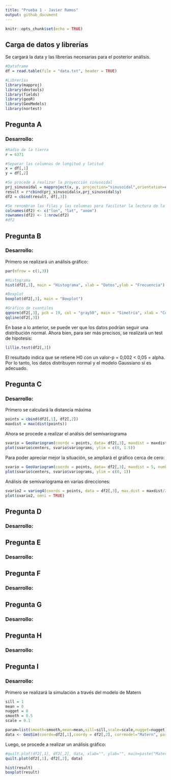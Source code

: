 ```yaml
---
title: "Prueba 1 - Javier Ramos"
output: github_document
---
```


```r
knitr::opts_chunk$set(echo = TRUE)
```
## Carga de datos y librerías

Se cargará la data y las librerías necesarias para el posterior análisis.

```r
#Dataframe
df = read.table(file = "data.txt", header = TRUE)

#Librerías
library(mapproj)
library(devtools)
library(fields)
library(geoR)
library(GeoModels)
library(nortest)
```


## Pregunta A
### Desarrollo:
```r
#Radio de la tierra
r = 6371

#Separar las columnas de longitud y latitud
x = df[,1]
y = df[,2]

#Se procede a realizar la proyección sinusoidal
prj_sinusoidal = mapproject(x, y, projection="sinusoidal",orientation=c(90,0,0)) 
result = r*cbind(prj_sinusoidal$x,prj_sinusoidal$y)
df2 = cbind(result, df[,3])

#Se renombran las filas y las columnas para facilitar la lectura de la tabla
colnames(df2) <- c("lon", "lat", "anom")
rownames(df2) <- 1:nrow(df2)
#df2
```

## Pregunta B
### Desarrollo:

Primero se realizará un análisis gráfico:
```r
par(mfrow = c(1,3))

#Histograma
hist(df2[,3], main = "Histograma", xlab = "Datos",ylab = "Frecuencia")

#Boxplot
boxplot(df2[,3], main = "Boxplot")

#Gráfico de cuantiles
qqnorm(df2[,3], pch = 19, col = "gray50", main = "Simetría", xlab = "Cuantiles Teóricos", ylab = "Cuantiles Muestrales")
qqline(df2[,3])
```
En base a lo anterior, se puede ver que los datos podrían seguir una distribución normal. Ahora bien, para ser más precisos, se realizará un test de hipotesis:

```r
lillie.test(df2[,3])
```

El resultado indica que se retiene H0 con un valor-p = 0,002 < 0,05 = alpha. Por lo tanto, los datos distribuyen normal y el modelo Gaussiano sí es adecuado.

## Pregunta C
### Desarrollo:

Primero se calculará la distancia máxima
```r
points = cbind(df2[,1], df2[,2])
maxdist = max(dist(points))
```

Ahora se procede a realizar el análsis del semivariograma
```r
svario = GeoVariogram(coordx = points, data= df2[,3], maxdist = maxdist/2, numbins = 20)
plot(svario$centers, svario$variograms, ylim = c(0, 1.5))
```
Para poder apreciar mejor la situación, se ampliará el gráfico cerca de cero:

```r
svario = GeoVariogram(coordx = points, data= df2[,3], maxdist = 5, numbins = 10)
plot(svario$centers, svario$variograms, ylim = c(0, 1))
```

Análisis de semivariograma en varias direcciones:
```r
svario2 = variog4(coords = points, data = df2[,3], max.dist = maxdist/2)
plot(svario2, omni = TRUE)
```

## Pregunta D
### Desarrollo:

## Pregunta E
### Desarrollo:

## Pregunta F
### Desarrollo:

## Pregunta G
### Desarrollo:

## Pregunta H
### Desarrollo:

## Pregunta I
### Desarrollo:

Primero se realizará la simulación a través del modelo de Matern
```r
sill = 1
mean = 0
nugget = 0
smooth = 0.5
scale = 0.1

param=list(smooth=smooth,mean=mean,sill=sill,scale=scale,nugget=nugget) 
data <- GeoSim(coordx=df2[,1],coordy = df2[,2], corrmodel="Matern", param=param)$data
```

Luego, se procede a realizar un análisis gráfico:

```r
#quilt.plot(df2[,1], df2[,2], data, xlab="", ylab="", main=paste("Matern",expression(nu),"=",smooth))
quilt.plot(df2[,1], df2[,2], data)

hist(result)
boxplot(result)
```
